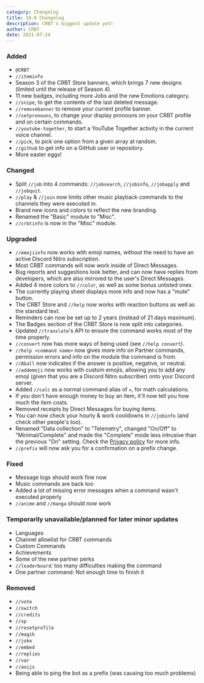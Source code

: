 ```yaml
---
category: Changelog
title: 10.0 Changelog
description: CRBT's biggest update yet!
author: CRBT
date: 2021-07-24
---
```


<script lang="ts">
	'$lib/components/BlogHeader.svelte';
</script>

<MetaTags title={title} description={description} />

<BlogHeader metadata={metadata} />

<section itemprop="articleBody">

### Added

- `@CRBT`
- `//iteminfo`
- Season 3 of the CRBT Store banners, which brings 7 new designs (limited until the release of Season 4).
- 11 new badges, including more Jobs and the new Emotions category.
- `//snipe`, to get the contents of the last deleted message.
- `//removebanner` to remove your current profile banner.
- `//setpronouns`, to change your display pronouns on your CRBT profile and on certain commands.
- `//youtube-together`, to start a YouTube Together activity in the current voice channel.
- `//pick`, to pick one option from a given array at random.
- `//github` to get info on a GitHub user or repository.
- More easter eggs!

### Changed

- Split `//job` into 4 commands: `//jobsearch`, `//jobinfo`, `//jobapply` and `//jobquit`.
- `//play` & `//join` now limits other music playback commands to the channels they were executed in.
- Brand new icons and colors to reflect the new branding.
- Renamed the "Basic" module to "Misc".
- `//crbtinfo` is now in the "Misc" module.

### Upgraded

- `//emojiinfo` now works with emoji names, without the need to have an active Discord Nitro subscription.
- Most CRBT commands will now work inside of Direct Messages.
- Bug reports and suggestions look better, and can now have replies from developers, which are also mirrored to the user's Direct Messages.
- Added 4 more colors to `//color`, as well as some bonus unlisted ones.
- The currently playing sheet displays more info and now has a "mute" button.
- The CRBT Store and `//help` now works with reaction buttons as well as the standard text.
- Reminders can now be set up to 2 years (instead of 21 days maximum).
- The Badges section of the CRBT Store is now split into categories.
- Updated `//translate`'s API to ensure the command works most of the time properly.
- `//convert` now has more ways of being used (see `//help convert`).
- `//help <command name>` now gives more info on Partner commands, permission errors and info on the module the command is from.
- `//8ball` now indicates if the answer is positive, negative, or neutral.
- `//addemoji` now works with custom emojis, allowing you to add any emoji (given that you are a Discord Nitro subscriber) onto your Discord server.
- Added `//calc` as a normal command alias of `=`, for math calculations.
- If you don't have enough money to buy an item, it'll now tell you how much the item costs.
- Removed receipts by Direct Messages for buying items.
- You can now check your hourly & work cooldowns in `//jobinfo` (and check other people's too).
- Renamed "Data collection" to "Telemetry", changed "On/Off" to "Minimal/Complete" and made the "Complete" mode less intrusive than the previous "On" setting. Check the [Privacy policy](https://crbt.ga/policy) for more info.
- `//prefix` will now ask you for a confirmation on a prefix change.

### Fixed

- Message logs should work fine now
- Music commands are back too
- Added a lot of missing error messages when a command wasn't executed properly
- `//anime` and `//manga` should now work

### Temporarily unavailable/planned for later minor updates

- Languages
- Channel allowlist for CRBT commands
- Custom Commands
- Achievements
- Some of the new partner perks
- `//leaderboard`: too many difficulties making the command
- One partner command: Not enough time to finish it

### Removed

- `//vote`
- `//switch`
- `//credits`
- `//xp`
- `//resetprofile`
- `//magik`
- `//joke`
- `//embed`
- `//replies`
- `//var`
- `//aoijs`
- Being able to ping the bot as a prefix (was causing too much problems)

</section>
